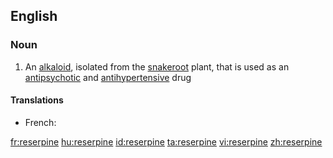 {{also|réserpine}}
==English==

===Noun===
{{wikipedia}}
{{en-noun|-}}

#{{organic compound}} An [[alkaloid]], isolated from the [[snakeroot]] plant, that is used as an [[antipsychotic]] and [[antihypertensive]] drug

====Translations====
{{trans-top|alkaloid}}
* French: {{t+|fr|réserpine|f}}
{{trans-mid}}
{{trans-bottom}}

[[fr:reserpine]]
[[hu:reserpine]]
[[id:reserpine]]
[[ta:reserpine]]
[[vi:reserpine]]
[[zh:reserpine]]